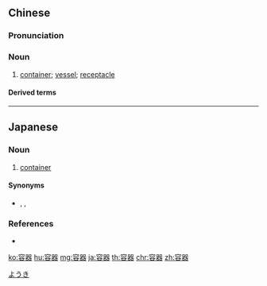 ==Chinese==
{{zh-forms}}

===Pronunciation===
{{zh-pron
|m=róngqì
|c=jung4 hei3
|mn=iông-khì
|ma=Zh-róngqì.ogg
|cat=n
}}

===Noun===
{{zh-noun}}

# [[container]]; [[vessel]]; [[receptacle]] {{zh-mw|個|隻}}

====Derived terms====
{{zh-der|容器笛}}

{{zh-cat|Intermediate}}

----

==Japanese==
{{ja-kanjitab|よう|き|yomi=on}}

===Noun===
{{ja-noun|ようき}}

# [[container]]

====Synonyms====
* {{ja-r|入れ物|いれもの}}, {{ja-r|器|うつわ}}, {{ja-r|器物|きぶつ}}

===References===
* {{R:Shogakukan}}

[[Category:ja:Containers|ようき]]

[[ko:容器]]
[[hu:容器]]
[[mg:容器]]
[[ja:容器]]
[[th:容器]]
[[chr:容器]]
[[zh:容器]]